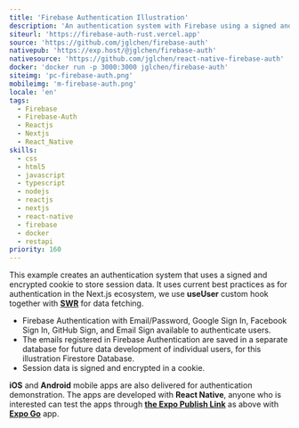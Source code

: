 ```yaml
---
title: 'Firebase Authentication Illustration'
description: 'An authentication system with Firebase using a signed and encrypted cookie to store session data'
siteurl: 'https://firebase-auth-rust.vercel.app'
source: 'https://github.com/jglchen/firebase-auth'
nativepub: 'https://exp.host/@jglchen/firebase-auth'
nativesource: 'https://github.com/jglchen/react-native-firebase-auth'
docker: 'docker run -p 3000:3000 jglchen/firebase-auth'
siteimg: 'pc-firebase-auth.png'
mobileimg: 'm-firebase-auth.png'
locale: 'en'
tags:
  - Firebase
  - Firebase-Auth
  - Reactjs
  - Nextjs
  - React_Native
skills:
  - css
  - html5
  - javascript
  - typescript
  - nodejs
  - reactjs
  - nextjs
  - react-native
  - firebase
  - docker
  - restapi
priority: 160
---
```


This example creates an authentication system that uses a signed and encrypted cookie to store session data. It uses current best practices as for authentication in the Next.js ecosystem, we use **useUser** custom hook together with **[SWR](https://swr.vercel.app/)** for data fetching.

* Firebase Authentication with Email/Password, Google Sign In, Facebook Sign In, GitHub Sign, and Email Sign available to authenticate users.
* The emails registered in Firebase Authentication are saved in a separate database for future data development of individual users, for this illustration Firestore Database.
* Session data is signed and encrypted in a cookie.

**iOS** and **Android** mobile apps are also delivered for authentication demonstration. The apps are developed with **React Native**, anyone who is interested can test the apps through **[the Expo Publish Link](https://exp.host/@jglchen/firebase-auth)** as above with **[Expo Go](https://expo.dev/client)** app.
